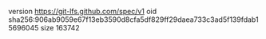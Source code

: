 version https://git-lfs.github.com/spec/v1
oid sha256:906ab9059e67f13eb3590d8cfa5df829ff29daea733c3ad5f139fdab15696045
size 163742
